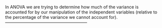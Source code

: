 In ANOVA we are trying to determine how much of the variance is
accounted for by our manipulation of the independent variables (relative to the percentage of the variance we cannot account for).
---------------------------------------------------------
